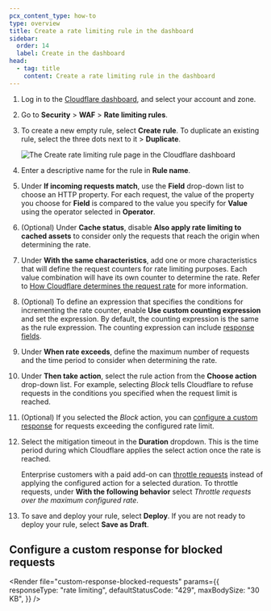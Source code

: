 ```yaml
---
pcx_content_type: how-to
type: overview
title: Create a rate limiting rule in the dashboard
sidebar:
  order: 14
  label: Create in the dashboard
head:
  - tag: title
    content: Create a rate limiting rule in the dashboard
---
```



1. Log in to the [Cloudflare dashboard](https://dash.cloudflare.com/), and select your account and zone.

2. Go to **Security** > **WAF** > **Rate limiting rules**.

3. To create a new empty rule, select **Create rule**. To duplicate an existing rule, select the three dots next to it > **Duplicate**.

   ![The Create rate limiting rule page in the Cloudflare dashboard](~/assets/images/waf/custom-rules/rate-limiting-create.png)

4. Enter a descriptive name for the rule in **Rule name**.

5. Under **If incoming requests match**, use the **Field** drop-down list to choose an HTTP property. For each request, the value of the property you choose for **Field** is compared to the value you specify for **Value** using the operator selected in **Operator**.

6. (Optional) Under **Cache status**, disable **Also apply rate limiting to cached assets** to consider only the requests that reach the origin when determining the rate.

7. Under **With the same characteristics**, add one or more characteristics that will define the request counters for rate limiting purposes. Each value combination will have its own counter to determine the rate. Refer to [How Cloudflare determines the request rate](/waf/rate-limiting-rules/request-rate/) for more information.

8. (Optional) To define an expression that specifies the conditions for incrementing the rate counter, enable **Use custom counting expression** and set the expression. By default, the counting expression is the same as the rule expression. The counting expression can include [response fields](/ruleset-engine/rules-language/fields/reference/?field-category=Response).

9. Under **When rate exceeds**, define the maximum number of requests and the time period to consider when determining the rate.

10. Under **Then take action**, select the rule action from the **Choose action** drop-down list. For example, selecting _Block_ tells Cloudflare to refuse requests in the conditions you specified when the request limit is reached.

11. (Optional) If you selected the _Block_ action, you can [configure a custom response](#configure-a-custom-response-for-blocked-requests) for requests exceeding the configured rate limit.

12. Select the mitigation timeout in the **Duration** dropdown. This is the time period during which Cloudflare applies the select action once the rate is reached.

    Enterprise customers with a paid add-on can [throttle requests](/waf/rate-limiting-rules/parameters/#with-the-following-behavior) instead of applying the configured action for a selected duration. To throttle requests, under **With the following behavior** select _Throttle requests over the maximum configured rate_.

13. To save and deploy your rule, select **Deploy**. If you are not ready to deploy your rule, select **Save as Draft**.

## Configure a custom response for blocked requests

<Render
	file="custom-response-blocked-requests"
	params={{
		responseType: "rate limiting",
		defaultStatusCode: "429",
		maxBodySize: "30 KB",
	}}
/>
